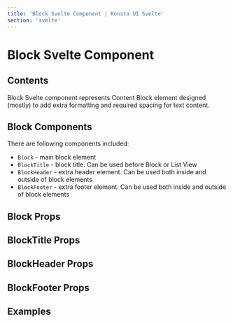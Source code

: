 ```yaml
---
title: 'Block Svelte Component | Konsta UI Svelte'
section: 'svelte'
---
```



# Block Svelte Component

## Contents

Block Svelte component represents Content Block element designed (mostly) to add extra formatting and required spacing for text content.

## Block Components

There are following components included:

- `Block` - main block element
- `BlockTitle` - block title. Can be used before Block or List View
- `BlockHeader` - extra header element. Can be used both inside and outside of block elements
- `BlockFooter` - extra footer element. Can be used both inside and outside of block elements

## Block Props

<BlockProps />

## BlockTitle Props

<BlockTitleProps />

## BlockHeader Props

<BlockHeaderProps />

## BlockFooter Props

<BlockFooterProps />

## Examples

<BlockExample />
